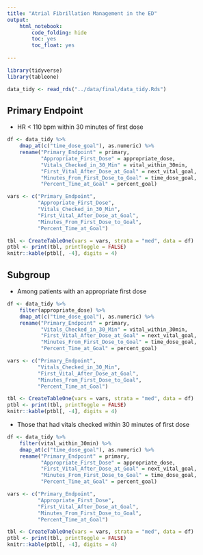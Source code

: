 ```yaml
---
title: "Atrial Fibrillation Management in the ED"
output: 
    html_notebook:
        code_folding: hide
        toc: yes
        toc_float: yes
        
---
```


```r
library(tidyverse)
library(tableone)

data_tidy <- read_rds("../data/final/data_tidy.Rds")
```

## Primary Endpoint

* HR < 110 bpm within 30 minutes of first dose

```r
df <- data_tidy %>%
    dmap_at(c("time_dose_goal"), as.numeric) %>%
    rename("Primary_Endpoint" = primary,
           "Appropriate_First_Dose" = appropriate_dose,
           "Vitals_Checked_in_30_Min" = vital_within_30min,
           "First_Vital_After_Dose_at_Goal" = next_vital_goal,
           "Minutes_From_First_Dose_to_Goal" = time_dose_goal,
           "Percent_Time_at_Goal" = percent_goal)

vars <- c("Primary_Endpoint", 
          "Appropriate_First_Dose", 
          "Vitals_Checked_in_30_Min",
          "First_Vital_After_Dose_at_Goal",
          "Minutes_From_First_Dose_to_Goal",
          "Percent_Time_at_Goal") 

tbl <- CreateTableOne(vars = vars, strata = "med", data = df)
ptbl <- print(tbl, printToggle = FALSE)
knitr::kable(ptbl[, -4], digits = 4)
```

## Subgroup

* Among patients with an appropriate first dose

```r
df <- data_tidy %>%
    filter(appropriate_dose) %>%
    dmap_at(c("time_dose_goal"), as.numeric) %>%
    rename("Primary_Endpoint" = primary,
           "Vitals_Checked_in_30_Min" = vital_within_30min,
           "First_Vital_After_Dose_at_Goal" = next_vital_goal,
           "Minutes_From_First_Dose_to_Goal" = time_dose_goal,
           "Percent_Time_at_Goal" = percent_goal)

vars <- c("Primary_Endpoint", 
          "Vitals_Checked_in_30_Min",
          "First_Vital_After_Dose_at_Goal",
          "Minutes_From_First_Dose_to_Goal",
          "Percent_Time_at_Goal") 

tbl <- CreateTableOne(vars = vars, strata = "med", data = df)
ptbl <- print(tbl, printToggle = FALSE)
knitr::kable(ptbl[, -4], digits = 4)
```

* Those that had vitals checked within 30 minutes of first dose

```r
df <- data_tidy %>%
    filter(vital_within_30min) %>%
    dmap_at(c("time_dose_goal"), as.numeric) %>%
    rename("Primary_Endpoint" = primary,
           "Appropriate_First_Dose" = appropriate_dose,
           "First_Vital_After_Dose_at_Goal" = next_vital_goal,
           "Minutes_From_First_Dose_to_Goal" = time_dose_goal,
           "Percent_Time_at_Goal" = percent_goal)

vars <- c("Primary_Endpoint", 
          "Appropriate_First_Dose", 
          "First_Vital_After_Dose_at_Goal",
          "Minutes_From_First_Dose_to_Goal",
          "Percent_Time_at_Goal") 

tbl <- CreateTableOne(vars = vars, strata = "med", data = df)
ptbl <- print(tbl, printToggle = FALSE)
knitr::kable(ptbl[, -4], digits = 4)
```

